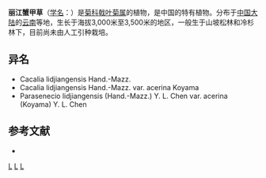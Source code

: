 {{Speciesbox 
| taxon = Parasenecio lidjiangensis
| authority = (Hand.-Mazz.) [[陈艺林|Y. L. Chen]]
}}

'''丽江蟹甲草'''（[[学名|学名]]：{{lang|la|''Parasenecio lidjiangensis''}}）是[[菊科|菊科]][[戟叶菊属|戟叶菊属]]的植物，是中国的特有植物。分布于[[中国大陆|中国大陆]]的[[云南|云南]]等地，生长于海拔3,000米至3,500米的地区，一般生于山坡松林和冷杉林下，目前尚未由人工引种栽培。

== 异名 ==
* Cacalia lidjiangensis Hand.-Mazz.
* Cacalia lidjiangensis Hand.-Mazz. var. acerina Koyama
* Parasenecio lidjiangensis (Hand.-Mazz.) Y. L. Chen var. acerina (Koyama) Y. L. Chen

== 参考文献 ==
<div class="references-small">
* {{cite web| url =http://www.bioinfo.cn/db05/KmzwSpecies.php?action=view&id=5144| title =丽江蟹甲草| work =《中国高等植物数据库全库》| publisher =中国科学院微生物研究所| author =昆明植物研究所| accessdate =2009-02-25}}{{dead link|date=2017年11月 |bot=InternetArchiveBot |fix-attempted=yes }}
</div>
{{Taxonbar|from=Q10877573}}

[[Category:戟叶菊属|L]]
[[Category:中國特有植物|L]]
[[Category:云南植物|L]]